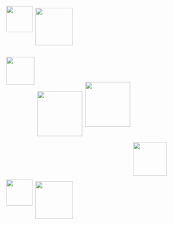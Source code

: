 <img src="gc_logo.jpg" height="70" style="PADDING-RIGHT: 5px; PADDING-RIGHT: 5px;" align = "left">
<img src="city_logo.jpg" width="100" style="PADDING-TOP: 5px; PADDING-RIGHT: 5px; " align = "left">
<br></br>
<br></br>
<br></br>

<img src="UConn_logo.jpg" height="75" style="PADDING-TOP: 20px; PADDING-RIGHT: 5px; " align = "left">
<br></br>
<br></br>

<img src="ufg.jpg" width="120" style="PADDING-TOP: 30px; PADDING-RIGHT: 5px; PADDING-RIGHT: 5px;" align = "left">
<img src="uah.jpg" width="120" style="PADDING-TOP: 5px; PADDING-RIGHT: 5px; PADDING-RIGHT: 5px;" align = "left">
<br></br>
<br></br>
<br></br>

<img src="aarhus.jpg" height="90" style="PADDING-TOP: 50px; PADDING-RIGHT: 5px; PADDING-RIGHT: 10px;" align = "left">
<br></br>
<br></br>
<br></br>
<br></br>

<img src="gc_logo.jpg" height="70" style="PADDING-RIGHT: 5px; PADDING-RIGHT: 5px;" align = "left">
<img src="city_logo.jpg" width="100" style="PADDING-TOP: 5px; PADDING-RIGHT: 5px; " align = "left">
